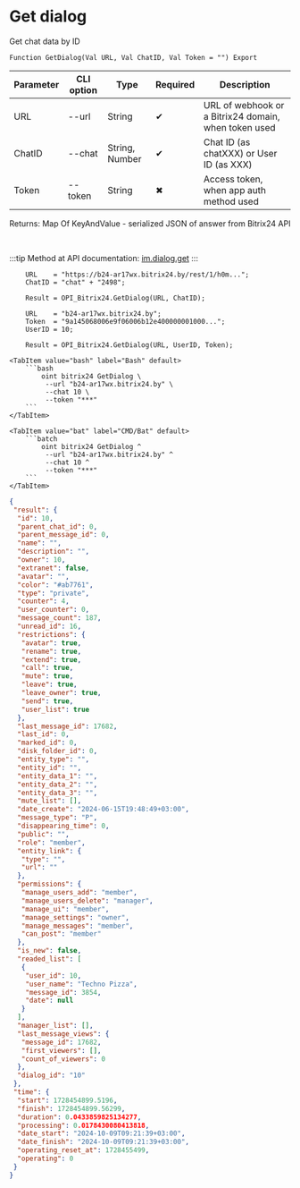 ﻿---
sidebar_position: 14
description: Get dialog and other functions to work with Bitrix24 in the Open Integration Package, a free open-source integration library for 1C:Enterprise 8, OneScript and CLI
keywords: [1C, 1С, 1С:Enterprise, 1С:Enterprise 8.3, API, Integration, Services, Exchange, OneScript, CLI, Bitrix24]
---


# Get dialog
 Get chat data by ID



`Function GetDialog(Val URL, Val ChatID, Val Token = "") Export`

  | Parameter | CLI option | Type | Required | Description |
  |-|-|-|-|-|
  | URL | --url | String | &#x2714; | URL of webhook or a Bitrix24 domain, when token used |
  | ChatID | --chat | String, Number | &#x2714; | Chat ID (as chatXXX) or User ID (as XXX) |
  | Token | --token | String | &#x2716; | Access token, when app auth method used |

  
  Returns:  Map Of KeyAndValue - serialized JSON of answer from Bitrix24 API

<br/>

:::tip
Method at API documentation: [im.dialog.get](https://dev.1c-bitrix.ru/learning/course/?COURSE_ID=93&LESSON_ID=12886)
:::
<br/>



```bsl title="1C:Enterprise/OneScript code example"
    URL    = "https://b24-ar17wx.bitrix24.by/rest/1/h0m...";
    ChatID = "chat" + "2498";

    Result = OPI_Bitrix24.GetDialog(URL, ChatID);

    URL    = "b24-ar17wx.bitrix24.by";
    Token  = "9a145068006e9f06006b12e400000001000...";
    UserID = 10;

    Result = OPI_Bitrix24.GetDialog(URL, UserID, Token);
```
 

 <Tabs>
  
    <TabItem value="bash" label="Bash" default>
        ```bash
            oint bitrix24 GetDialog \
             --url "b24-ar17wx.bitrix24.by" \
             --chat 10 \
             --token "***"
        ```
    </TabItem>
  
    <TabItem value="bat" label="CMD/Bat" default>
        ```batch
            oint bitrix24 GetDialog ^
             --url "b24-ar17wx.bitrix24.by" ^
             --chat 10 ^
             --token "***"
        ```
    </TabItem>
</Tabs>


```json title="Result"
{
 "result": {
  "id": 10,
  "parent_chat_id": 0,
  "parent_message_id": 0,
  "name": "",
  "description": "",
  "owner": 10,
  "extranet": false,
  "avatar": "",
  "color": "#ab7761",
  "type": "private",
  "counter": 4,
  "user_counter": 0,
  "message_count": 187,
  "unread_id": 16,
  "restrictions": {
   "avatar": true,
   "rename": true,
   "extend": true,
   "call": true,
   "mute": true,
   "leave": true,
   "leave_owner": true,
   "send": true,
   "user_list": true
  },
  "last_message_id": 17682,
  "last_id": 0,
  "marked_id": 0,
  "disk_folder_id": 0,
  "entity_type": "",
  "entity_id": "",
  "entity_data_1": "",
  "entity_data_2": "",
  "entity_data_3": "",
  "mute_list": [],
  "date_create": "2024-06-15T19:48:49+03:00",
  "message_type": "P",
  "disappearing_time": 0,
  "public": "",
  "role": "member",
  "entity_link": {
   "type": "",
   "url": ""
  },
  "permissions": {
   "manage_users_add": "member",
   "manage_users_delete": "manager",
   "manage_ui": "member",
   "manage_settings": "owner",
   "manage_messages": "member",
   "can_post": "member"
  },
  "is_new": false,
  "readed_list": [
   {
    "user_id": 10,
    "user_name": "Techno Pizza",
    "message_id": 3854,
    "date": null
   }
  ],
  "manager_list": [],
  "last_message_views": {
   "message_id": 17682,
   "first_viewers": [],
   "count_of_viewers": 0
  },
  "dialog_id": "10"
 },
 "time": {
  "start": 1728454899.5196,
  "finish": 1728454899.56299,
  "duration": 0.0433859825134277,
  "processing": 0.0178430080413818,
  "date_start": "2024-10-09T09:21:39+03:00",
  "date_finish": "2024-10-09T09:21:39+03:00",
  "operating_reset_at": 1728455499,
  "operating": 0
 }
}
```
